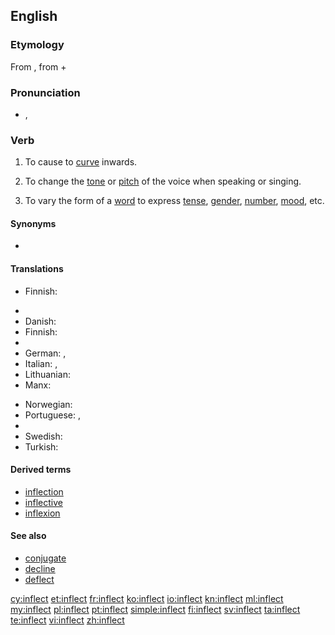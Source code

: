 {{was wotd|2007|May|13}}
==English==

===Etymology===
From {{etyl|la|en}} {{term|inflecto|īnflectō|lang=la}}, from {{term|in-||in|lang=la}} + {{term|flecto|flectō|I bend|lang=la}}

===Pronunciation===
* {{IPA|/ɪnˈflɛkt/}}, {{X-SAMPA|/In"flEkt/}}
*: {{audio|en-us-inflect.ogg|Audio (US)}}
*: {{rhymes|ɛkt}}

===Verb===
{{en-verb}}

# {{context|transitive|lang=en}} To cause to [[curve]] inwards.
# {{context|transitive|music|lang=en}} To change the [[tone]] or [[pitch]] of the voice when speaking or singing.
# {{context|transitive|grammar|lang=en}} To vary the form of a [[word]] to express [[tense]], [[gender]], [[number]], [[mood]], etc.

====Synonyms====
* {{sense|to bend or curve inwards}} {{l|en|inbend}}

====Translations====
{{trans-top|music}}
* Finnish: {{t+|fi|muuttaa}} {{t-|fi|äänensävyä}}
{{trans-mid}}
{{trans-bottom}}

{{trans-top|grammar}}
* {{trreq|bg}}
* Danish: {{t-|da|bøje}}
* Finnish: {{t+|fi|taivuttaa}}
* {{trreq|ka}}
* German: {{t|de|flektieren}}, {{t|de|beugen}}
* Italian: {{t-|it|coniugare}},  {{t+|it|flettere}}
* Lithuanian: {{t|lt|kaityti}}
* Manx: {{t-|gv|yn-fill}}
{{trans-mid}}
* Norwegian: {{t+|no|bøye}}
* Portuguese: {{t+|pt|variar}}, {{t+|pt|flexionar}}
* {{trreq|ro}}
* Swedish: {{t+|sv|böja}}
* Turkish: {{l|tr|ses}} {{t+|tr|değiştirmek}}
{{trans-bottom}}

====Derived terms====
* [[inflection]]
* [[inflective]]
* [[inflexion]]

====See also====
* [[conjugate]]
* [[decline]]
* [[deflect]]

[[cy:inflect]]
[[et:inflect]]
[[fr:inflect]]
[[ko:inflect]]
[[io:inflect]]
[[kn:inflect]]
[[ml:inflect]]
[[my:inflect]]
[[pl:inflect]]
[[pt:inflect]]
[[simple:inflect]]
[[fi:inflect]]
[[sv:inflect]]
[[ta:inflect]]
[[te:inflect]]
[[vi:inflect]]
[[zh:inflect]]